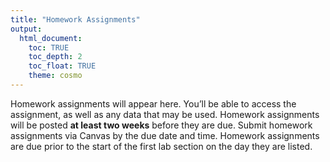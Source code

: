 ```yaml
---
title: "Homework Assignments"
output: 
  html_document:
    toc: TRUE
    toc_depth: 2
    toc_float: TRUE
    theme: cosmo
---
```


Homework assignments will appear here. You'll be able to access the assignment, as well as any data that may be used. Homework assignments will be posted **at least two weeks** before they are due. Submit homework assignments via Canvas by the due date and time. Homework assignments are due prior to the start of the first lab section on the day they are listed. 

<!-- ### [**Homework 1**](homework/homework_1.html)

**Due October 25, 9am**

- [Download files.](homework/homework-1.zip)


### [**Homework 2**](homework/homework_2.html)

**Due November 15, 9am**

- [Download files.](homework/homework-2.zip)


### [**Homework 3**](homework/homework_3.html)

**Due December 9 (Monday), 9am**

- [Download files.](homework/homework-3.zip) -->
